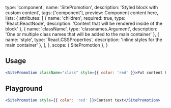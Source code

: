 
  type: 'component',
  name: 'SitePromotion',
  description: 'Styled block with custom content',
  tags: ['component'],
  preview: <SitePromotion>Component content here</SitePromotion>,
  lists: {
    attributes: [
      { name: 'children', required: true, type: 'React.ReactNode', description: 'Content that will be rendered inside of the block' },
      { name: 'className', type: 'classnames.Argument', description: 'One or multiple class names that will be added to the main container' },
      { name: 'style', type: 'React.CSSProperties', description: 'Inline styles for the main container' },
    ],
  },
  scope: { SitePromotion },
}

## Usage

```jsx
<SitePromotion className="class" style={{ color: 'red' }}>Put content here</SitePromotion>
```

## Playground

```jsx live
<SitePromotion style={{ color: 'red' }}>Content text</SitePromotion>
```
